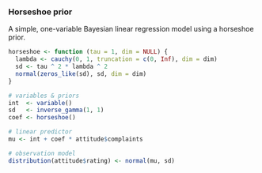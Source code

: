 ### Horseshoe prior

A simple, one-variable Bayesian linear regression model using a horseshoe prior.

```r
horseshoe <- function (tau = 1, dim = NULL) {
  lambda <- cauchy(0, 1, truncation = c(0, Inf), dim = dim)
  sd <- tau ^ 2 * lambda ^ 2
  normal(zeros_like(sd), sd, dim = dim)
}

# variables & priors
int  <- variable()
sd   <- inverse_gamma(1, 1)
coef <- horseshoe()

# linear predictor
mu <- int + coef * attitude$complaints

# observation model
distribution(attitude$rating) <- normal(mu, sd)
```
